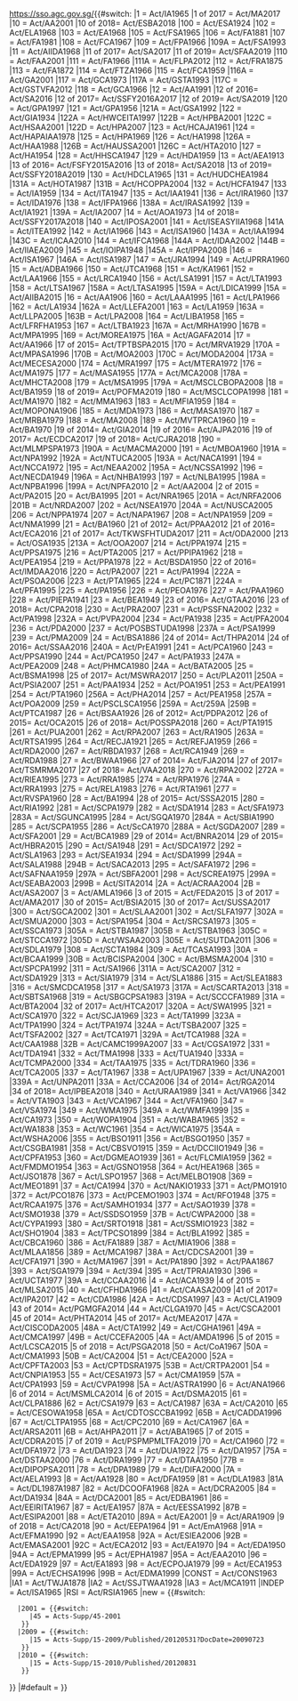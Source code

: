 <includeonly>https://sso.agc.gov.sg/{{#switch:{{{cap|}}}
|1         = Act/IA1965
|1 of 2017 = Act/MA2017
|10        = Act/AA2001
|10 of 2018= Act/ESBA2018
|100       = Act/ESA1924
|102       = Act/ELA1968
|103       = Act/EA1968
|105       = Act/FSA1965
|106       = Act/FA1881
|107       = Act/FA1981
|108       = Act/FCA1967
|109       = Act/FPA1966
|109A      = Act/FSA1993
|11        = Act/AIIDA1968
|11 of 2017= Act/SA2017
|11 of 2019= Act/SFAA2019
|110       = Act/FAA2001
|111       = Act/FA1966
|111A      = Act/FLPA2012
|112       = Act/FRA1875
|113       = Act/FA1872
|114       = Act/FTZA1966
|115       = Act/FCA1959
|116A      = Act/GA2001
|117       = Act/GCA1973
|117A      = Act/GSTA1993
|117C      = Act/GSTVFA2012
|118       = Act/GCA1966
|12        = Act/AA1991
|12 of 2016= Act/SA2016
|12 of 2017= Act/SSFY2016A2017
|12 of 2019= Act/SA2019
|120       = Act/GPA1997
|121       = Act/GPA1956
|121A      = Act/GSA1992
|122       = Act/GIA1934
|122A      = Act/HWCEITA1997
|122B      = Act/HPBA2001
|122C      = Act/HSAA2001
|122D      = Act/HPA2007
|123       = Act/HCAJA1961
|124       = Act/HAPAIAA1978
|125       = Act/HPA1969
|126       = Act/HA1998
|126A      = Act/HAA1988
|126B      = Act/HAUSSA2001
|126C      = Act/HTA2010
|127       = Act/HA1954
|128       = Act/HHSCA1947
|129       = Act/HDA1959
|13        = Act/AEA1913
|13 of 2016= Act/FSFY2015A2016
|13 of 2018= Act/SA2018
|13 of 2019= Act/SSFY2018A2019
|130       = Act/HDCLA1965
|131       = Act/HUDCHEA1984
|131A      = Act/HOTA1987
|131B      = Act/HCOPPA2004
|132       = Act/HCFA1947
|133       = Act/IA1959
|134       = Act/ITA1947
|135       = Act/IAA1941
|136       = Act/IRA1960
|137       = Act/IDA1976
|138       = Act/IFPA1966
|138A      = Act/IRASA1992
|139       = Act/IA1921
|139A      = Act/IA2007
|14        = Act/AOA1973
|14 of 2018= Act/SSFY2017A2018
|140       = Act/IPOSA2001
|141       = Act/ISEASYIIA1968
|141A      = Act/ITEA1992
|142       = Act/IA1966
|143       = Act/ISA1960
|143A      = Act/IAA1994
|143C      = Act/ICAA2010
|144       = Act/IFCA1968
|144A      = Act/IDAA2002
|144B      = Act/IIAEA2009
|145       = Act/IOIPA1948
|145A      = Act/IPPA2008
|146       = Act/ISA1967
|146A      = Act/ISA1987
|147       = Act/JRA1994
|149       = Act/JPRRA1960
|15        = Act/ADBA1966
|150       = Act/JTCA1968
|151       = Act/KA1961
|152       = Act/LAA1966
|155       = Act/LRCA1940
|156       = Act/LSA1991
|157       = Act/LTA1993
|158       = Act/LTSA1967
|158A      = Act/LTASA1995
|159A      = Act/LDICA1999
|15A       = Act/AIIBA2015
|16        = Act/AA1906
|160       = Act/LAAA1995
|161       = Act/LPA1966
|162       = Act/LA1934
|162A      = Act/LLEFA2001
|163       = Act/LA1959
|163A      = Act/LLPA2005
|163B      = Act/LPA2008
|164       = Act/LIBA1958
|165       = Act/LFRFHA1953
|167       = Act/LTBA1923
|167A      = Act/MRHA1990
|167B      = Act/MPA1995
|169       = Act/MOREA1975
|16A       = Act/AGAFA2014
|17        = Act/AA1966
|17 of 2015= Act/TPTBSPA2015
|170       = Act/MRVA1929
|170A      = Act/MPASA1996
|170B      = Act/MOA2003
|170C      = Act/MODA2004
|173A      = Act/MECESA2000
|174       = Act/MRA1997
|175       = Act/MTERA1972
|176       = Act/MA1975
|177       = Act/MASA1955
|177A      = Act/MCA2008
|178A      = Act/MHCTA2008
|179       = Act/MSA1995
|179A      = Act/MSCLCBOPA2008
|18        = Act/BA1959
|18 of 2019= Act/POFMA2019
|180       = Act/MSCLCOPA1998
|181       = Act/MA1970
|182       = Act/MMA1963
|183       = Act/MFIA1959
|184       = Act/MOPONA1906
|185       = Act/MDA1973
|186       = Act/MASA1970
|187       = Act/MRBA1979
|188       = Act/MA2008
|189       = Act/MVTPRCA1960
|19        = Act/BA1970
|19 of 2014= Act/GIA2014
|19 of 2016= Act/AJPA2016
|19 of 2017= Act/ECDCA2017
|19 of 2018= Act/CJRA2018
|190       = Act/MLMPSPA1973
|190A      = Act/MACMA2000
|191       = Act/MBOA1960
|191A      = Act/NPA1992
|192A      = Act/NTUCA2005
|193A      = Act/NACA1991
|194       = Act/NCCA1972
|195       = Act/NEAA2002
|195A      = Act/NCSSA1992
|196       = Act/NECDA1949
|196A      = Act/NHBA1993
|197       = Act/NLBA1995
|198A      = Act/NPBA1996
|199A      = Act/NPFA2010
|2         = Act/AA2004
|2 of 2015 = Act/PA2015
|20        = Act/BA1995
|201       = Act/NRA1965
|201A      = Act/NRFA2006
|201B      = Act/NRDA2007
|202       = Act/NSEA1970
|204A      = Act/NUSCA2005
|206       = Act/NPPA1974
|207       = Act/NAPA1967
|208       = Act/NPA1959
|209       = Act/NMA1999
|21        = Act/BA1960
|21 of 2012= Act/PPAA2012
|21 of 2016= Act/ECA2016
|21 of 2017= Act/TKWSFHTUDA2017
|211       = Act/ODA2000
|213       = Act/OSA1935
|213A      = Act/OOA2007
|214       = Act/PPA1974
|215       = Act/PPSA1975
|216       = Act/PTA2005
|217       = Act/PPIPA1962
|218       = Act/PEA1954
|219       = Act/PPA1978
|22        = Act/BSDA1950
|22 of 2016= Act/IMDAA2016
|220       = Act/PA2007
|221       = Act/PA1994
|222A      = Act/PSOA2006
|223       = Act/PTA1965
|224       = Act/PC1871
|224A      = Act/PFA1995
|225       = Act/PA1956
|226       = Act/PEOA1976
|227       = Act/PAA1960
|228       = Act/PIEPA1941
|23        = Act/BEA1949
|23 of 2016= Act/GTAA2016
|23 of 2018= Act/CPA2018
|230       = Act/PRA2007
|231       = Act/PSSFNA2002
|232       = Act/PA1998
|232A      = Act/PVPA2004
|234       = Act/PA1938
|235       = Act/PFA2004
|236       = Act/PDA2000
|237       = Act/POSBSTUDA1998
|237A      = Act/PSA1999
|239       = Act/PMA2009
|24        = Act/BSA1886
|24 of 2014= Act/THPA2014
|24 of 2016= Act/SSAA2016
|240A      = Act/PrEA1991
|241       = Act/PCA1960
|243       = Act/PPSA1990
|244       = Act/PCA1950
|247       = Act/PA1933
|247A      = Act/PEA2009
|248       = Act/PHMCA1980
|24A       = Act/BATA2005
|25        = Act/BSMA1998
|25 of 2017= Act/MSWRA2017
|250       = Act/PLA2011
|250A      = Act/PSIA2007
|251       = Act/PAA1934
|252       = Act/POA1951
|253       = Act/PEA1991
|254       = Act/PTA1960
|256A      = Act/PHA2014
|257       = Act/PEA1958
|257A      = Act/POA2009
|259       = Act/PSCLSCA1956
|259A      = Act/259A
|259B      = Act/PTCA1987
|26        = Act/BSAA1926
|26 of 2012= Act/PDPA2012
|26 of 2015= Act/OCA2015
|26 of 2018= Act/POSSPA2018
|260       = Act/PTA1915
|261       = Act/PUA2001
|262       = Act/RPA2007
|263       = Act/RA1905
|263A      = Act/RTSA1995
|264       = Act/RECJA1921
|265       = Act/REFJA1959
|266       = Act/RDA2000
|267       = Act/RBDA1937
|268       = Act/RCA1949
|269       = Act/RDA1988
|27        = Act/BWAA1966
|27 of 2014= Act/FJA2014
|27 of 2017= Act/TSMRMA2017
|27 of 2018= Act/VAA2018
|270       = Act/RPA2002
|272A      = Act/RIEA1995
|273       = Act/RRA1985
|274       = Act/RPA1976
|274A      = Act/RRA1993
|275       = Act/RELA1983
|276       = Act/RTA1961
|277       = Act/RVSPA1960
|28        = Act/BA1994
|28 of 2015= Act/SSSA2015
|280       = Act/RIA1992
|281       = Act/SCPA1979
|282       = Act/SDA1914
|283       = Act/SFA1973
|283A      = Act/SGUNCA1995
|284       = Act/SGQA1970
|284A      = Act/SBIA1990
|285       = Act/SCPA1955
|286       = Act/ScCA1970
|288A      = Act/SGDA2007
|289       = Act/SFA2001
|29        = Act/BCA1989
|29 of 2014= Act/BNRA2014
|29 of 2015= Act/HBRA2015
|290       = Act/SA1948
|291       = Act/SDCA1972
|292       = Act/SLA1963
|293       = Act/SEA1934
|294       = Act/SDA1999
|294A      = Act/SALA1988
|294B      = Act/SACA2013
|295       = Act/SAFA1972
|296       = Act/SAFNAA1959
|297A      = Act/SBFA2001
|298       = Act/SCREA1975
|299A      = Act/SEABA2003
|299B      = Act/SITA2014
|2A        = Act/ACRAA2004
|2B        = Act/ASA2007
|3         = Act/AMLA1966
|3 of 2015 = Act/FEDA2015
|3 of 2017 = Act/AMA2017
|30 of 2015= Act/BSIA2015
|30 of 2017= Act/SUSSA2017
|300       = Act/SGCA2002
|301       = Act/SLAA2001
|302       = Act/SLFA1977
|302A      = Act/SMUA2000
|303       = Act/SPA1954
|304       = Act/SRCSA1973
|305       = Act/SSCA1973
|305A      = Act/STBA1987
|305B      = Act/STBA1963
|305C      = Act/STCCA1972
|305D      = Act/WSAA2003
|305E      = Act/SUTDA2011
|306       = Act/SDLA1979
|308       = Act/SCTA1984
|309       = Act/TCASA1993
|30A       = Act/BCAA1999
|30B       = Act/BCISPA2004
|30C       = Act/BMSMA2004
|310       = Act/SPCPA1992
|311       = Act/SA1966
|311A      = Act/SCA2007
|312       = Act/SDA1929
|313       = Act/SIA1979
|314       = Act/SLA1886
|315       = Act/SLEA1883
|316       = Act/SMCDCA1958
|317       = Act/SA1973
|317A      = Act/SCARTA2013
|318       = Act/SBTSA1968
|319       = Act/SBGCPSA1983
|319A      = Act/SCCCFA1989
|31A       = Act/BTA2004
|32 of 2017= Act/HTCA2017
|320A      = Act/SWA1995
|321       = Act/SCA1970
|322       = Act/SCJA1969
|323       = Act/TA1999
|323A      = Act/TPA1990
|324       = Act/TPA1974
|324A      = Act/TSBA2007
|325       = Act/TSFA2002
|327       = Act/TCA1971
|329A      = Act/TCA1988
|32A       = Act/CAA1988
|32B       = Act/CAMC1999A2007
|33        = Act/CGSA1972
|331       = Act/TDA1941
|332       = Act/TMA1998
|333       = Act/TUA1940
|333A      = Act/TCMPA2000
|334       = Act/TAA1975
|335       = Act/TDRA1960
|336       = Act/TCA2005
|337       = Act/TA1967
|338       = Act/UPA1967
|339       = Act/UNA2001
|339A      = Act/UNPA2011
|33A       = Act/CCA2006
|34 of 2014= Act/RGA2014
|34 of 2018= Act/IPBEA2018
|340       = Act/URAA1989
|341       = Act/VA1966
|342       = Act/VTA1903
|343       = Act/VCA1967
|344       = Act/VFA1960
|347       = Act/VSA1974
|349       = Act/WMA1975
|349A      = Act/WMFA1999
|35        = Act/CA1973
|350       = Act/WOPA1904
|351       = Act/WABA1965
|352       = Act/WA1838
|353       = Act/WC1961
|354       = Act/WICA1975
|354A      = Act/WSHA2006
|355       = Act/BSO1911
|356       = Act/BSGO1950
|357       = Act/CSGBA1981
|358       = Act/CBSVO1915
|359       = Act/DCCIIO1949
|36        = Act/CPFA1953
|360       = Act/DGMEAO1939
|361       = Act/FLCMIA1959
|362       = Act/FMDMO1954
|363       = Act/GSNO1958
|364       = Act/HEA1968
|365       = Act/JSO1878
|367       = Act/LSPO1957
|368       = Act/MELBO1908
|369       = Act/MEO1891
|37        = Act/CA1994
|370       = Act/NAKIO1933
|371       = Act/PMO1910
|372       = Act/PCO1876
|373       = Act/PCEMO1903
|374       = Act/RFO1948
|375       = Act/RCAA1975
|376       = Act/SAMHO1934
|377       = Act/SAO1939
|378       = Act/SMO1938
|379       = Act/SSDSO1959
|37B       = Act/CWPA2000
|38        = Act/CYPA1993
|380       = Act/SRTO1918
|381       = Act/SSMIO1923
|382       = Act/SHO1904
|383       = Act/TPCSO1899
|384       = Act/BLA1992
|385       = Act/CBCA1960
|386       = Act/FA1889
|387       = Act/MIA1906
|388       = Act/MLAA1856
|389       = Act/MCA1987
|38A       = Act/CDCSA2001
|39        = Act/CFA1971
|390       = Act/MA1967
|391       = Act/PA1890
|392       = Act/PAA1867
|393       = Act/SGA1979
|394       = Act/394
|395       = Act/TPRAIA1930
|396       = Act/UCTA1977
|39A       = Act/CCAA2016
|4         = Act/ACA1939
|4 of 2015 = Act/MLSA2015
|40        = Act/CFHDA1966
|41        = Act/CAASA2009
|41 of 2017= Act/IPA2017
|42        = Act/CDA1986
|42A       = Act/CDSA1997
|43        = Act/CLA1909
|43 of 2014= Act/PGMGFA2014
|44        = Act/CLGA1970
|45        = Act/CSCA2001
|45 of 2014= Act/PHTA2014
|45 of 2017= Act/MEA2017
|47A       = Act/CISCODA2005
|48A       = Act/CTA1992
|49        = Act/CGHA1961
|49A       = Act/CMCA1997
|49B       = Act/CCEFA2005
|4A        = Act/AMDA1996
|5 of 2015 = Act/LCSCA2015
|5 of 2018 = Act/PSGA2018
|50        = Act/CoA1967
|50A       = Act/CMA1993
|50B       = Act/CA2004
|51        = Act/CEA2000
|52A       = Act/CPFTA2003
|53        = Act/CPTDSRA1975
|53B       = Act/CRTPA2001
|54        = Act/CNPIA1953
|55        = Act/CESA1973
|57        = Act/CMA1959
|57A       = Act/CPA1993
|59        = Act/CVPA1998
|5A        = Act/ASTRA1990
|6         = Act/ANA1966
|6 of 2014 = Act/MSMLCA2014
|6 of 2015 = Act/DSMA2015
|61        = Act/CLPA1886
|62        = Act/CSA1979
|63        = Act/CA1987
|63A       = Act/CA2010
|65        = Act/CESOWA1958
|65A       = Act/CDTOSCCBA1992
|65B       = Act/CADDA1996
|67        = Act/CLTPA1955
|68        = Act/CPC2010
|69        = Act/CA1967
|6A        = Act/ARSA2011
|6B        = Act/AHPA2011
|7         = Act/ABA1965
|7 of 2015 = Act/CDRA2015
|7 of 2019 = Act/PSPMPMLTFA2019
|70        = Act/CA1960
|72        = Act/DFA1972
|73        = Act/DA1923
|74        = Act/DUA1922
|75        = Act/DA1957
|75A       = Act/DSTAA2000
|76        = Act/DRA1999
|77        = Act/DTAA1950
|77B       = Act/DIPOPSA2011
|78        = Act/DPA1989
|79        = Act/DIFA2000
|7A        = Act/AELA1993
|8         = Act/AA1928
|80        = Act/DFA1959
|81        = Act/DLA1983
|81A       = Act/DL1987A1987
|82        = Act/DCOOFA1968
|82A       = Act/DCRA2005
|84        = Act/DA1934
|84A       = Act/DCA2001
|85        = Act/EDBA1961
|86        = Act/EEIRITA1967
|87        = Act/EA1957
|87A       = Act/EESSA1992
|87B       = Act/ESIPA2001
|88        = Act/ETA2010
|89A       = Act/EA2001
|9         = Act/ARA1909
|9 of 2018 = Act/CA2018
|90        = Act/EEPA1964
|91        = Act/EmA1968
|91A       = Act/EFMA1990
|92        = Act/EAA1958
|92A       = Act/ESIEA2006
|92B       = Act/EMASA2001
|92C       = Act/ECA2012
|93        = Act/EA1970
|94        = Act/EDA1950
|94A       = Act/EPMA1999
|95        = Act/EPHA1987
|95A       = Act/EAA2010
|96        = Act/EDA1929
|97        = Act/EA1893
|98        = Act/ECPOJA1979
|99        = Act/ECA1953
|99A       = Act/ECHSA1996
|99B       = Act/EDMA1999
|CONST     = Act/CONS1963
|IA1       = Act/TWJA1878
|IA2       = Act/SSJTWAA1928
|IA3       = Act/MCA1911
|INDEP     = Act/ISA1965
|RSI       = Act/RSIA1965
|new   = {{#switch:{{{year}}}
   |2001 = {{#switch:{{{no}}}
      |45 = Acts-Supp/45-2001
    }}
   |2009 = {{#switch:{{{no}}}
      |15 = Acts-Supp/15-2009/Published/20120531?DocDate=20090723
    }}
   |2010 = {{#switch:{{{no}}}
      |15 = Acts-Supp/15-2010/Published/20120831
    }}
}}
|#default = 
}}</includeonly><noinclude>{{Documentation}}</noinclude>